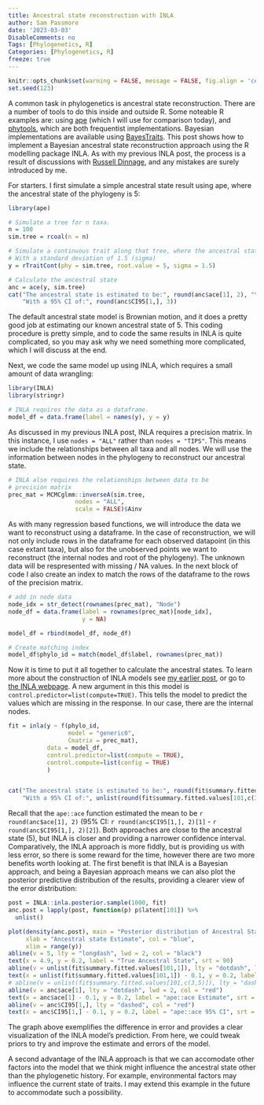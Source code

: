 ```yaml
---
title: Ancestral state reconstruction with INLA
author: Sam Passmore
date: '2023-03-03'
DisableComments: no
Tags: [Phylogenetics, R]
Categories: [Phylogenetics, R]
freeze: true
---
```


```r
knitr::opts_chunk$set(warning = FALSE, message = FALSE, fig.align = 'center') 
set.seed(123)
```


A common task in phylogenetics is ancestral state reconstruction. There are a number of tools to do this inside and outside R. Some noteable R examples are: using [ape](http://ape-package.ird.fr/) (which I will use for comparison today), and [phytools](http://www.phytools.org/Rbook/), which are both frequentist implementations. Bayesian implementations are available using [BayesTraits](http://www.evolution.reading.ac.uk/BayesTraitsV4.0.0/BayesTraitsV4.0.0.html). This post shows how to implement a Bayesian ancestral state reconstruction approach using the R modelling package INLA. As with my previous INLA post, the process is a result of discussions with [Russell Dinnage](https://twitter.com/ecologician), and any mistakes are surely introduced by me. 

For starters. I first simulate a simple ancestral state result using ape, where the ancestral state of the phylogeny is 5:

```r
library(ape)

# Simulate a tree for n taxa. 
n = 100 
sim.tree = rcoal(n = n)

# Simulate a continuous trait along that tree, where the ancestral state is 5
# With a standard deviation of 1.5 (sigma)
y = rTraitCont(phy = sim.tree, root.value = 5, sigma = 1.5)

# Calculate the ancestral state
anc = ace(y, sim.tree)
cat("The ancestral state is estimated to be:", round(anc$ace[1], 2), "\n",
    "With a 95% CI of:", round(anc$CI95[1,], 3))

```

The default ancestral state model is Brownian motion, and it does a pretty good job at estimating our known ancestral state of 5. This coding procedure is pretty simple, and to code the same results in INLA is quite complicated, so you may ask why we need something more complicated, which I will discuss at the end. 

Next, we code the same model up using INLA, which requires a small amount of data wrangling:

```r
library(INLA)
library(stringr)

# INLA requires the data as a dataframe. 
model_df = data.frame(label = names(y), y = y)

```

As discussed in my previous INLA post, INLA requires a precision matrix. In this instance, I use `nodes = "ALL"` rather than `nodes = "TIPS"`. This means we include the relationships between all taxa and all nodes. We will use the information between nodes in the phylogeny to reconstruct our ancestral state. 

```r
# INLA also requires the relationships between data to be 
# precision matrix
prec_mat = MCMCglmm::inverseA(sim.tree,
                   nodes = "ALL",
                   scale = FALSE)$Ainv
```

As with many regression based functions, we will introduce the data we want to reconstruct using a dataframe. In the case of reconstruction, we will not only include rows in the dataframe for each observed datapoint (in this case extant taxa), but also for the unobserved points we want to reconstruct (the internal nodes and root of the phylogeny). The unknown data will be respresented with missing / NA values. In the next block of code I also create an index to match the rows of the dataframe to the rows of the precision matrix. 

```r
# add in node data
node_idx = str_detect(rownames(prec_mat), "Node")
node_df = data.frame(label = rownames(prec_mat)[node_idx], 
                     y = NA)

model_df = rbind(model_df, node_df)

# Create matching index
model_df$phylo_id = match(model_df$label, rownames(prec_mat))
```

Now it is time to put it all together to calculate the ancestral states. To learn more about the construction of INLA models see [my earlier post](/post/2022-07-15-phylogenetic-signal-in-inla), or go to [the INLA webpage](https://www.r-inla.org/). A new argument in this this model is `control.predictor=list(compute=TRUE)`. This tells the model to predict the values which are missing in the response. In our case, there are the internal nodes.  

```r
fit = inla(y ~ f(phylo_id,
                 model = "generic0",
                 Cmatrix = prec_mat), 
           data = model_df, 
           control.predictor=list(compute = TRUE),
           control.compute=list(config = TRUE)
           )


cat("The ancestral state is estimated to be:", round(fit$summary.fitted.values[101,1], 2), "\n",
    "With a 95% CI of:", unlist(round(fit$summary.fitted.values[101,c(3,5)], 3)))

```

Recall that the `ape::ace` function estimated the mean to be `r round(anc$ace[1], 2)` (95% CI: `r round(anc$CI95[1,], 2)[1]` - `r round(anc$CI95[1,], 2)[2]`). Both approaches are close to the ancestral state (5), but INLA is closer and providing a narrower confidence interval. Comparatively, the INLA approach is more fiddly, but is providing us with less error, so there is some reward for the time, however there are two more benefits worth looking at. The first benefit is that INLA is a Bayesian approach, and being a Bayesian approach means we can also plot the posterior predictive distribution of the results, providing a clearer view of the error distribution:


```r
post = INLA::inla.posterior.sample(1000, fit)
anc.post = lapply(post, function(p) p$latent[101]) %>% 
  unlist()

plot(density(anc.post), main = "Posterior distribution of Ancestral State estimates",
     xlab = "Ancestral state Estimate", col = "blue", 
     xlim = range(y))
abline(v = 5, lty = "longdash", lwd = 2, col = "black")
text(x = 4.9, y = 0.2, label = "True Ancestral State", srt = 90)
abline(v = unlist(fit$summary.fitted.values[101,1]), lty = "dotdash", lwd = 2, col = "blue")
text(x = unlist(fit$summary.fitted.values[101,1]) - 0.1, y = 0.2, label = "INLA Estimate", srt = 90)
# abline(v = unlist(fit$summary.fitted.values[101,c(3,5)]), lty = "dashed", col = "blue")
abline(v = anc$ace[1], lty = "dotdash", lwd = 2, col = "red")
text(x = anc$ace[1] - 0.1, y = 0.2, label = "ape::ace Estimate", srt = 90)
abline(v = anc$CI95[1,], lty = "dashed", col = "red")
text(x = anc$CI95[1,] - 0.1, y = 0.2, label = "ape::ace 95% CI", srt = 90)
```

The graph above exemplifies the difference in error and provides a clear visualization of the INLA model's prediction. From here, we could tweak priors to try and improve the estimate and errors of the model. 

A second advantage of the INLA approach is that we can accomodate other factors into the model that we think might influence the ancestral state other than the phylogenetic history. For example, environmental factors may influence the current state of traits. I may extend this example in the future to accommodate such a possibility. 
